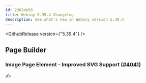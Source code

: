 ```yaml
---
id: 2302de50
title: Webiny 5.39.4 Changelog
description: See what's new in Webiny version 5.39.4.
---
```



<GithubRelease version={"5.39.4"} />

## Page Builder

### Image Page Element - Improved SVG Support ([#4041](https://github.com/webiny/webiny-js/pull/4041))

✍️
